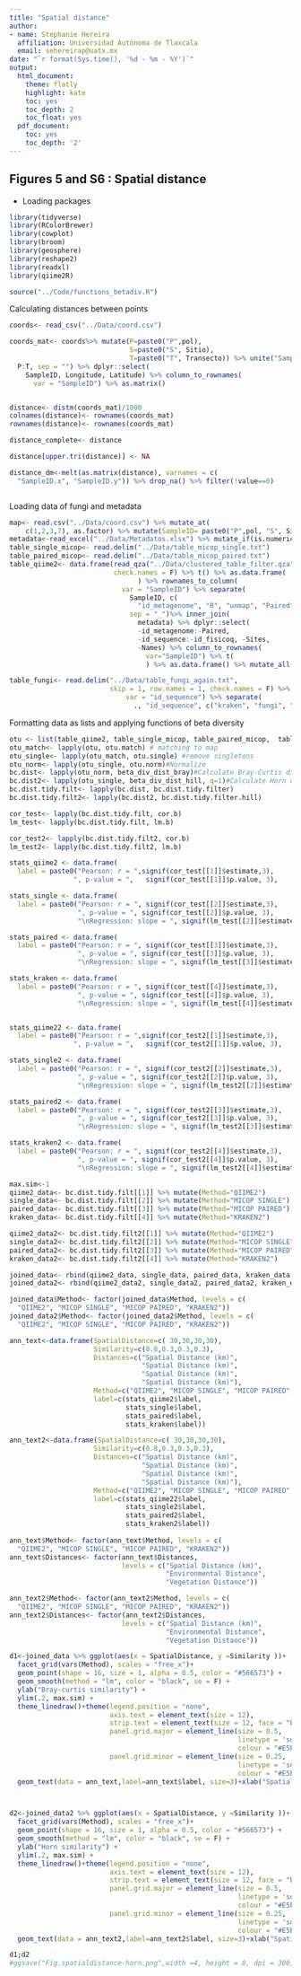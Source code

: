 ```yaml
---
title: "Spatial distance"
author:
- name: Stephanie Hereira
  affiliation: Universidad Autónoma de Tlaxcala
  email: sehereirap@uatx.mx
date: "`r format(Sys.time(), '%d - %m - %Y')`"
output:
  html_document:
    theme: flatly
    highlight: kate
    toc: yes
    toc_depth: 2
    toc_float: yes
  pdf_document:
    toc: yes
    toc_depth: '2'
---
```


## Figures 5 and S6 : Spatial distance
- Loading packages
```r
library(tidyverse)
library(RColorBrewer)
library(cowplot)
library(broom)
library(geosphere)
library(reshape2)
library(readxl)
library(qiime2R)

source("../Code/functions_betadiv.R")
```


Calculating distances between points

```r
coords<- read_csv("../Data/coord.csv")

coords_mat<- coords%>% mutate(P=paste0("P",pol),
                              S=paste0("S", Sitio),
                              T=paste0("T", Transecto)) %>% unite("SampleID", 
  P:T, sep = "") %>% dplyr::select(
    SampleID, Longitude, Latitude) %>% column_to_rownames(
      var = "SampleID") %>% as.matrix() 


distance<- distm(coords_mat)/1000
colnames(distance)<- rownames(coords_mat)
rownames(distance)<- rownames(coords_mat)

distance_complete<- distance

distance[upper.tri(distance)] <- NA 

distance_dm<-melt(as.matrix(distance), varnames = c(
  "SampleID.x", "SampleID.y")) %>% drop_na() %>% filter(!value==0)



```

Loading data of fungi and metadata

```r
map<- read.csv("../Data/coord.csv") %>% mutate_at(
    c(1,2,3,7), as.factor) %>% mutate(SampleID= paste0("P",pol, "S", Sitio,"T", Transecto ))
metadata<-read_excel("../Data/Metadatos.xlsx") %>% mutate_if(is.numeric, as.factor)
table_single_micop<- read.delim("../Data/table_micop_single.txt") 
table_paired_micop<- read.delim("../Data/table_micop_paired.txt")
table_qiime2<- data.frame(read_qza("../Data/clustered_table_filter.qza")$data, 
                          check.names = F) %>% t() %>% as.data.frame(
                                ) %>% rownames_to_column(
                            var = "SampleID") %>% separate(
                              SampleID, c(
                                "id_metagenome", "R", "unmap", "Paired"), 
                              sep = "_")%>% inner_join(
                                metadata) %>% dplyr::select(
                                -id_metagenome:-Paired, 
                                -id_sequence:-id_fisicoq, -Sites, 
                                -Names) %>% column_to_rownames(
                                  var="SampleID") %>% t(
                                  ) %>% as.data.frame() %>% mutate_all(as.numeric)

table_fungi<- read.delim("../Data/table_fungi_again.txt", 
                         skip = 1, row.names = 1, check.names = F) %>% dplyr::select_if( is.numeric)%>% t() %>% as.data.frame() %>% rownames_to_column(
                             var = "id_sequence") %>% separate(
                               ., "id_sequence", c("kraken", "fungi", "id_metagenome", "report", "bracken"),  sep = "_") %>% dplyr::select(-kraken, -fungi, -report, -bracken) %>% full_join( metadata) %>% dplyr::select(-id_sequence:-Transecto, -id_metagenome, -Sites, -id_new, -Names,  -id_fisicoq) %>% column_to_rownames( var = "SampleID") %>% t() %>% as.data.frame() %>% mutate_all(as.numeric)
```

Formatting data as lists and applying functions of beta diversity

```r
otu <- list(table_qiime2, table_single_micop, table_paired_micop,  table_fungi)
otu_match<- lapply(otu, otu.match) # matching to map
otu_single<- lapply(otu_match, otu.single) #remove singletons
otu_norm<- lapply(otu_single, otu.norm)#Normalize
bc.dist<- lapply(otu_norm, beta_div_dist_bray)#Calculate Bray-Curtis dissimilarities 
bc.dist2<- lapply(otu_single, beta_div_dist_hill, q=1)#Calculate Horn dissimilarities 
bc.dist.tidy.filt<- lapply(bc.dist, bc.dist.tidy.filter)
bc.dist.tidy.filt2<- lapply(bc.dist2, bc.dist.tidy.filter.hill)

cor_test<- lapply(bc.dist.tidy.filt, cor.b)
lm_test<- lapply(bc.dist.tidy.filt, lm.b)

cor_test2<- lapply(bc.dist.tidy.filt2, cor.b)
lm_test2<- lapply(bc.dist.tidy.filt2, lm.b)

stats_qiime2 <- data.frame(
  label = paste0("Pearson: r = ",signif(cor_test[[1]]$estimate,3), 
                ", p-value = ",   signif(cor_test[[1]]$p.value, 3),                                       "\nRegression: slope = ", signif(lm_test[[1]]$estimate, 3)))

stats_single <- data.frame(
  label = paste0("Pearson: r = ", signif(cor_test[[2]]$estimate,3), 
                 ", p-value = ", signif(cor_test[[2]]$p.value, 3),
                 "\nRegression: slope = ", signif(lm_test[[2]]$estimate, 3)))

stats_paired <- data.frame(
  label = paste0("Pearson: r = ", signif(cor_test[[3]]$estimate,3), 
                 ", p-value = ", signif(cor_test[[3]]$p.value, 3),
                 "\nRegression: slope = ", signif(lm_test[[3]]$estimate, 3)))

stats_kraken <- data.frame(
  label = paste0("Pearson: r = ", signif(cor_test[[4]]$estimate,3), 
                 ", p-value = ", signif(cor_test[[4]]$p.value, 3),
                 "\nRegression: slope = ", signif(lm_test[[4]]$estimate, 3)))


stats_qiime22 <- data.frame(
  label = paste0("Pearson: r = ",signif(cor_test2[[1]]$estimate,3), 
                ", p-value = ",   signif(cor_test2[[1]]$p.value, 3),                                       "\nRegression: slope = ", signif(lm_test2[[1]]$estimate, 3)))

stats_single2 <- data.frame(
  label = paste0("Pearson: r = ", signif(cor_test2[[2]]$estimate,3), 
                 ", p-value = ", signif(cor_test2[[2]]$p.value, 3),
                 "\nRegression: slope = ", signif(lm_test2[[2]]$estimate, 3)))

stats_paired2 <- data.frame(
  label = paste0("Pearson: r = ", signif(cor_test2[[3]]$estimate,3), 
                 ", p-value = ", signif(cor_test2[[3]]$p.value, 3),
                 "\nRegression: slope = ", signif(lm_test2[[3]]$estimate, 3)))

stats_kraken2 <- data.frame(
  label = paste0("Pearson: r = ", signif(cor_test2[[4]]$estimate,3), 
                 ", p-value = ", signif(cor_test2[[4]]$p.value, 3),
                 "\nRegression: slope = ", signif(lm_test2[[4]]$estimate, 3)))
```


```r
max.sim<-1
qiime2_data<- bc.dist.tidy.filt[[1]] %>% mutate(Method="QIIME2")
single_data<- bc.dist.tidy.filt[[2]] %>% mutate(Method="MICOP SINGLE")
paired_data<- bc.dist.tidy.filt[[3]] %>% mutate(Method="MICOP PAIRED")
kraken_data<- bc.dist.tidy.filt[[4]] %>% mutate(Method="KRAKEN2")

qiime2_data2<- bc.dist.tidy.filt2[[1]] %>% mutate(Method="QIIME2")
single_data2<- bc.dist.tidy.filt2[[2]] %>% mutate(Method="MICOP SINGLE")
paired_data2<- bc.dist.tidy.filt2[[3]] %>% mutate(Method="MICOP PAIRED")
kraken_data2<- bc.dist.tidy.filt2[[4]] %>% mutate(Method="KRAKEN2")

joined_data<- rbind(qiime2_data, single_data, paired_data, kraken_data )
joined_data2<- rbind(qiime2_data2, single_data2, paired_data2, kraken_data2 )

joined_data$Method<- factor(joined_data$Method, levels = c(
  "QIIME2", "MICOP SINGLE", "MICOP PAIRED", "KRAKEN2"))
joined_data2$Method<- factor(joined_data2$Method, levels = c(
  "QIIME2", "MICOP SINGLE", "MICOP PAIRED", "KRAKEN2"))

ann_text<-data.frame(SpatialDistance=c( 30,30,30,30),
                     Similarity=c(0.8,0.3,0.3,0.3),
                     Distances=c("Spatial Distance (km)", 
                                 "Spatial Distance (km)", 
                                 "Spatial Distance (km)",
                                 "Spatial Distance (km)"),
                     Method=c("QIIME2", "MICOP SINGLE", "MICOP PAIRED", "KRAKEN2"),
                     label=c(stats_qiime2$label, 
                             stats_single$label, 
                             stats_paired$label, 
                             stats_kraken$label))

ann_text2<-data.frame(SpatialDistance=c( 30,30,30,30),
                     Similarity=c(0.8,0.3,0.3,0.3),
                     Distances=c("Spatial Distance (km)", 
                                 "Spatial Distance (km)", 
                                 "Spatial Distance (km)",
                                 "Spatial Distance (km)"),
                     Method=c("QIIME2", "MICOP SINGLE", "MICOP PAIRED", "KRAKEN2"),
                     label=c(stats_qiime22$label, 
                             stats_single2$label, 
                             stats_paired2$label, 
                             stats_kraken2$label))
                            
ann_text$Method<- factor(ann_text$Method, levels = c(
  "QIIME2", "MICOP SINGLE", "MICOP PAIRED", "KRAKEN2"))
ann_text$Distances<- factor(ann_text$Distances,
                            levels = c("Spatial Distance (km)", 
                                       "Environmental Distance", 
                                       "Vegetation Distance"))

ann_text2$Method<- factor(ann_text2$Method, levels = c(
  "QIIME2", "MICOP SINGLE", "MICOP PAIRED", "KRAKEN2"))
ann_text2$Distances<- factor(ann_text2$Distances,
                            levels = c("Spatial Distance (km)", 
                                       "Environmental Distance", 
                                       "Vegetation Distance"))

d1<-joined_data %>% ggplot(aes(x = SpatialDistance, y =Similarity ))+
  facet_grid(vars(Method), scales = "free_x")+
  geom_point(shape = 16, size = 1, alpha = 0.5, color = "#566573") +
  geom_smooth(method = "lm", color = "black", se = F) +
  ylab("Bray-curtis similarity") +
  ylim(.2, max.sim) +
  theme_linedraw()+theme(legend.position = "none", 
                         axis.text = element_text(size = 12),
                         strip.text = element_text(size = 12, face = "bold.italic"),
                         panel.grid.major = element_line(size = 0.5, 
                                                         linetype = 'solid',
                                                         colour = "#E5E8E8"), 
                         panel.grid.minor = element_line(size = 0.25, 
                                                         linetype = 'solid',
                                                         colour = "#E5E8E8")) +  
  geom_text(data = ann_text,label=ann_text$label, size=3)+xlab("Spatial Distance")



d2<-joined_data2 %>% ggplot(aes(x = SpatialDistance, y =Similarity ))+
  facet_grid(vars(Method), scales = "free_x")+
  geom_point(shape = 16, size = 1, alpha = 0.5, color = "#566573") +
  geom_smooth(method = "lm", color = "black", se = F) +
  ylab("Horn similarity") +
  ylim(.2, max.sim) +
  theme_linedraw()+theme(legend.position = "none", 
                         axis.text = element_text(size = 12),
                         strip.text = element_text(size = 12, face = "bold.italic"),
                         panel.grid.major = element_line(size = 0.5, 
                                                         linetype = 'solid',
                                                         colour = "#E5E8E8"), 
                         panel.grid.minor = element_line(size = 0.25, 
                                                         linetype = 'solid',
                                                         colour = "#E5E8E8")) +  
  geom_text(data = ann_text2,label=ann_text2$label, size=3)+xlab("Spatial Distance")

d1;d2
#ggsave("Fig.spatialdistance-horn.png",width =4, height = 8, dpi = 300, plot = d2, device = "png")


```
